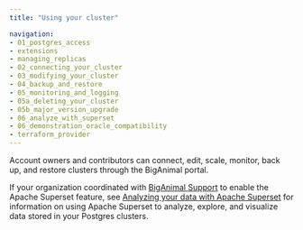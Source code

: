 ```yaml
---
title: "Using your cluster"

navigation: 
- 01_postgres_access
- extensions
- managing_replicas
- 02_connecting_your_cluster
- 03_modifying_your_cluster
- 04_backup_and_restore
- 05_monitoring_and_logging
- 05a_deleting_your_cluster
- 05b_major_version_upgrade
- 06_analyze_with_superset
- 06_demonstration_oracle_compatibility
- terraform_provider
---
```


Account owners and contributors can connect, edit, scale, monitor, back up, and restore clusters through the BigAnimal portal.

If your organization coordinated with [BigAnimal Support](../overview/support) to enable the Apache Superset feature, see [Analyzing your data with Apache Superset](06_analyze_with_superset) for information on using Apache Superset to analyze, explore, and visualize data stored in your Postgres clusters.
